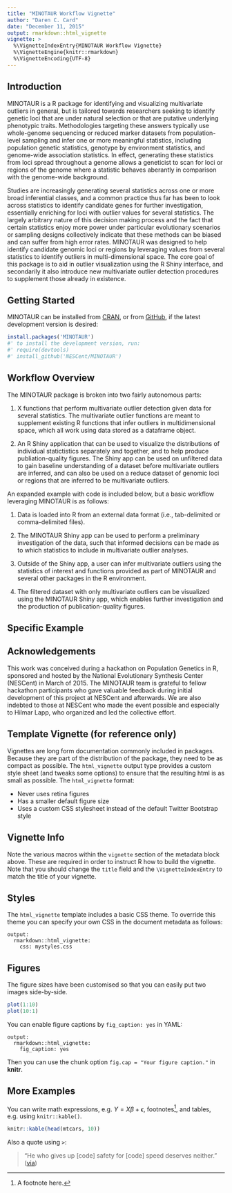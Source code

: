 ---
title: "MINOTAUR Workflow Vignette"
author: "Daren C. Card"
date: "December 11, 2015"
output: rmarkdown::html_vignette
vignette: >
  %\VignetteIndexEntry{MINOTAUR Workflow Vignette}
  %\VignetteEngine{knitr::rmarkdown}
  %\VignetteEncoding{UTF-8}
---

## Introduction
MINOTAUR is a R package for identifying and visualizing multivariate outliers in general, but is tailored towards researchers seeking to identify genetic loci that are under natural selection or that are putative underlying phenotypic traits. Methodologies targeting these answers typically use whole-genome sequencing or reduced marker datasets from population-level sampling and infer one or more meaningful statistics, including population genetic statistics, genotype by environment statistics, and genome-wide association statistics. In effect, generating these statistics from loci spread throughout a genome allows a geneticist to scan for loci or regions of the genome where a statistic behaves aberantly in comparison with the genome-wide background. 

Studies are increasingly generating several statistics across one or more broad inferential classes, and a common practice thus far has been to look across statistics to identify candidate genes for further investigation, essentially enriching for loci with outlier values for several statistics. The largely arbitrary nature of this decision making process and the fact that certain statistics enjoy more power under particular evolutionary scenarios or sampling designs collectively indicate that these methods can be biased and can suffer from high error rates. MINOTAUR was designed to help identify candidate genomic loci or regions by leveraging values from several statistics to identify outliers in multi-dimensional space. The core goal of this package is to aid in outlier visualization using the R Shiny interface, and secondarily it also introduce new multivariate outlier detection procedures to supplement those already in existence. 

## Getting Started
MINOTAUR can be installed from [CRAN](http://cran.rstudio.com/package=XXX), or from [GitHub](http://github.com/NESCent/MINOTAUR), if the latest development version is desired:

```{r eval=FALSE}
install.packages('MINOTAUR')
#' to install the development version, run:
#' require(devtools)
#' install_github('NESCent/MINOTAUR')
```

## Workflow Overview
The MINOTAUR package is broken into two fairly autonomous parts:

1. X functions that perform multivariate outlier detection given data for several statistics. The multivariate outlier functions are meant to supplement existing R functions that infer outliers in multidimensional space, which all work using data stored as a dataframe object.

2. An R Shiny application that can be used to visualize the distributions of individual statictistics separately and together, and to help produce publiation-quality figures. The Shiny app can be used on unfiltered data to gain baseline understanding of a dataset before multivariate outliers are inferred, and can also be used on a reduce dataset of genomic loci or regions that are inferred to be multivariate outliers.

An expanded example with code is included below, but a basic workflow leveraging MINOTAUR is as follows:

1. Data is loaded into R from an external data format (i.e., tab-delimited or comma-delimited files).

2. The MINOTAUR Shiny app can be used to perform a preliminary investigation of the data, such that informed decisions can be made as to which statistics to include in multivariate outlier analyses.

3. Outside of the Shiny app, a user can infer multivariate outliers using the statistics of interest and functions provided as part of MINOTAUR and several other packages in the R environment.

4. The filtered dataset with only multivariate outliers can be visualized using the MINOTAUR Shiny app, which enables further investigation and the production of publication-quality figures.

## Specific Example



## Acknowledgements
This work was conceived during a hackathon on Population Genetics in R, sponsored and hosted by the National Evolutionary Synthesis Center (NESCent) in March of 2015. The MINOTAUR team is grateful to fellow hackathon participants who gave valuable feedback during initial development of this project at NESCent and afterwards. We are also indebted to those at NESCent who made the event possible and especially to Hilmar Lapp, who organized and led the collective effort.

## Template Vignette (for reference only)

Vignettes are long form documentation commonly included in packages. Because they are part of the distribution of the package, they need to be as compact as possible. The `html_vignette` output type provides a custom style sheet (and tweaks some options) to ensure that the resulting html is as small as possible. The `html_vignette` format:

- Never uses retina figures
- Has a smaller default figure size
- Uses a custom CSS stylesheet instead of the default Twitter Bootstrap style

## Vignette Info

Note the various macros within the `vignette` section of the metadata block above. These are required in order to instruct R how to build the vignette. Note that you should change the `title` field and the `\VignetteIndexEntry` to match the title of your vignette.

## Styles

The `html_vignette` template includes a basic CSS theme. To override this theme you can specify your own CSS in the document metadata as follows:

    output: 
      rmarkdown::html_vignette:
        css: mystyles.css

## Figures

The figure sizes have been customised so that you can easily put two images side-by-side. 

```{r, fig.show='hold'}
plot(1:10)
plot(10:1)
```

You can enable figure captions by `fig_caption: yes` in YAML:

    output:
      rmarkdown::html_vignette:
        fig_caption: yes

Then you can use the chunk option `fig.cap = "Your figure caption."` in **knitr**.

## More Examples

You can write math expressions, e.g. $Y = X\beta + \epsilon$, footnotes^[A footnote here.], and tables, e.g. using `knitr::kable()`.

```{r, echo=FALSE, results='asis'}
knitr::kable(head(mtcars, 10))
```

Also a quote using `>`:

> "He who gives up [code] safety for [code] speed deserves neither."
([via](https://twitter.com/hadleywickham/status/504368538874703872))
